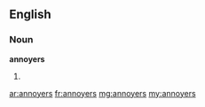 ==English==

===Noun===
'''annoyers'''

# {{plural of|annoyer}}

[[ar:annoyers]]
[[fr:annoyers]]
[[mg:annoyers]]
[[my:annoyers]]